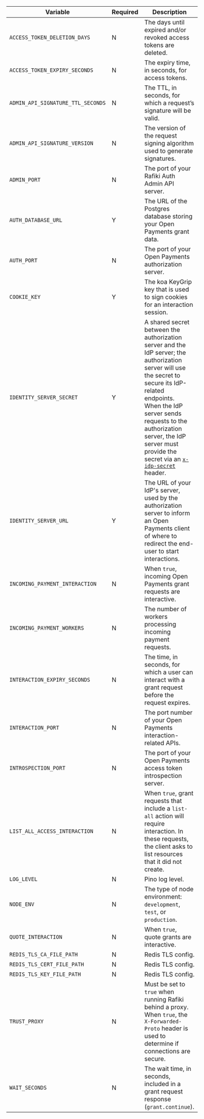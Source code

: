 
<div class="overflow-table">

| Variable                          | Required | Description                                                                                                                                                                                                                                                                                                                                                        |
| --------------------------------- | -------- | ------------------------------------------------------------------------------------------------------------------------------------------------------------------------------------------------------------------------------------------------------------------------------------------------------------------------------------------------------------------ |
| `ACCESS_TOKEN_DELETION_DAYS`      | N        | The days until expired and/or revoked access tokens are deleted.                                                                                                                                                                                                                                                                                                   |
| `ACCESS_TOKEN_EXPIRY_SECONDS`     | N        | The expiry time, in seconds, for access tokens.                                                                                                                                                                                                                                                                                                                    |
| `ADMIN_API_SIGNATURE_TTL_SECONDS` | N        | The TTL, in seconds, for which a request’s signature will be valid.                                                                                                                                                                                                                                                                                                |
| `ADMIN_API_SIGNATURE_VERSION`     | N        | The version of the request signing algorithm used to generate signatures.                                                                                                                                                                                                                                                                                          |
| `ADMIN_PORT`                      | N        | The port of your Rafiki Auth Admin API server.                                                                                                                                                                                                                                                                                                                     |
| `AUTH_DATABASE_URL`               | Y        | The URL of the Postgres database storing your Open Payments grant data.                                                                                                                                                                                                                                                                                            |
| `AUTH_PORT`                       | N        | The port of your Open Payments authorization server.                                                                                                                                                                                                                                                                                                               |
| `COOKIE_KEY`                      | Y        | The <LinkOut href="https://koajs.com/#app-keys-">koa KeyGrip key</LinkOut> that is used to sign cookies for an interaction session.                                                                                                                                                                                                                                |
| `IDENTITY_SERVER_SECRET`          | Y        | A shared secret between the authorization server and the IdP server; the authorization server will use the secret to secure its IdP-related endpoints.<br/>When the IdP server sends requests to the authorization server, the IdP server must provide the secret via an [`x-idp-secret`](/integration/requirements/open-payments/idp#x-idp-secret-header) header. |
| `IDENTITY_SERVER_URL`             | Y        | The URL of your IdP's server, used by the authorization server to inform an Open Payments client of where to redirect the end-user to start interactions.                                                                                                                                                                                                          |
| `INCOMING_PAYMENT_INTERACTION`    | N        | When `true`, incoming Open Payments grant requests are interactive.                                                                                                                                                                                                                                                                                                |
| `INCOMING_PAYMENT_WORKERS`        | N        | The number of workers processing incoming payment requests.                                                                                                                                                                                                                                                                                                        |
| `INTERACTION_EXPIRY_SECONDS`      | N        | The time, in seconds, for which a user can interact with a grant request before the request expires.                                                                                                                                                                                                                                                               |
| `INTERACTION_PORT`                | N        | The port number of your Open Payments interaction-related APIs.                                                                                                                                                                                                                                                                                                    |
| `INTROSPECTION_PORT`              | N        | The port of your Open Payments access token introspection server.                                                                                                                                                                                                                                                                                                  |
| `LIST_ALL_ACCESS_INTERACTION`     | N        | When `true`, grant requests that include a `list-all` action will require interaction. In these requests, the client asks to list resources that it did not create.                                                                                                                                                                                                |
| `LOG_LEVEL`                       | N        | <LinkOut href="https://getpino.io/#/docs/api?id=levels">Pino log level</LinkOut>.                                                                                                                                                                                                                                                                                  |
| `NODE_ENV`                        | N        | The type of node environment: `development`, `test`, or `production`.                                                                                                                                                                                                                                                                                              |
| `QUOTE_INTERACTION`               | N        | When `true`, quote grants are interactive.                                                                                                                                                                                                                                                                                                                         |
| `REDIS_TLS_CA_FILE_PATH`          | N        | <LinkOut href="https://redis.io/docs/latest/operate/oss_and_stack/management/security/encryption/">Redis TLS config</LinkOut>.                                                                                                                                                                                                                                     |
| `REDIS_TLS_CERT_FILE_PATH`        | N        | <LinkOut href="https://redis.io/docs/latest/operate/oss_and_stack/management/security/encryption/">Redis TLS config</LinkOut>.                                                                                                                                                                                                                                     |
| `REDIS_TLS_KEY_FILE_PATH`         | N        | <LinkOut href="https://redis.io/docs/latest/operate/oss_and_stack/management/security/encryption/">Redis TLS config</LinkOut>.                                                                                                                                                                                                                                     |
| `TRUST_PROXY`                     | N        | Must be set to `true` when running Rafiki behind a proxy. When `true`, the `X-Forwarded-Proto` header is used to determine if connections are secure.                                                                                                                                                                                                              |
| `WAIT_SECONDS`                    | N        | The wait time, in seconds, included in a grant request response (`grant.continue`).                                                                                                                                                                                                                                                                                |

</div>
